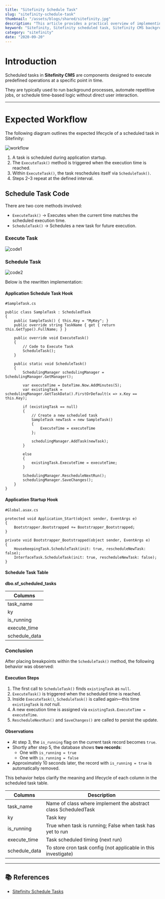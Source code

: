 ```yaml
---
title: "Sitefinity Schedule Task"
slug: "sitefinity-schedule-task"
thumbnail: "/assets/blogs/shared/sitefinity.jpg"
description: "This article provides a practical overview of implementing and managing scheduled tasks in Sitefinity CMS, covering task execution flow, rescheduling logic, and database behavior using built-in ScheduledTask mechanics."
keyword: "Sitefinity, Sitefinity scheduled task, Sitefinity CMS background job, Sitefinity ExecuteTask, Sitefinity ScheduleTask example, Sitefinity recurring job, Sitefinity task execution workflow"
category: "sitefinity"
date: "2020-09-20"
---
```


# Introduction

Scheduled tasks in **Sitefinity CMS** are components designed to execute predefined operations at a specific point in time.

They are typically used to run background processes, automate repetitive jobs, or schedule time-based logic without direct user interaction.

---

# Expected Workflow

The following diagram outlines the expected lifecycle of a scheduled task in Sitefinity:

![workflow](/assets/blogs/sitefinity-schedule-task/workflow.png)

1. A task is scheduled during application startup.
2. The `ExecuteTask()` method is triggered when the execution time is reached.
3. Within `ExecuteTask()`, the task reschedules itself via `ScheduleTask()`.
4. Steps 2–3 repeat at the defined interval.


## Schedule Task Code

There are two core methods involved:

- `ExecuteTask()` → Executes when the current time matches the scheduled execution time.
- `ScheduleTask()` → Schedules a new task for future execution.

### Execute Task

![code1](/assets/blogs/sitefinity-schedule-task/code1.png)

### Schedule Task

![code2](/assets/blogs/sitefinity-schedule-task/code2.png)


Below is the rewritten implementation:

#### Application Schedule Task Hook

```
#SampleTask.cs
 
public class SampleTask : ScheduledTask
{
    public SampleTask() { this.Key = "MyKey"; }
    public override string TaskName { get { return this.GetType().FullName; } }
 
    public override void ExecuteTask()
    {
        // Code to Execute Task
        ScheduleTask();
    }
 
    public static void ScheduleTask()
    {
        SchedulingManager schedulingManager = SchedulingManager.GetManager();
 
        var executeTime = DateTime.Now.AddMinutes(5);
        var existingTask = schedulingManager.GetTaskData().FirstOrDefault(x => x.Key == this.Key);
 
        if (existingTask == null)
        {
            // Create a new scheduled task
            SampleTask newTask = new SampleTask()
            {
                ExecuteTime = executeTime
            };
 
            schedulingManager.AddTask(newTask);
        }
 
        else
        {
            existingTask.ExecuteTime = executeTime;
        }
 
        SchedulingManager.RescheduleNextRun();
        schedulingManager.SaveChanges();
    }
}
```

#### Application Startup Hook

```
#Global.asax.cs
 
protected void Application_Start(object sender, EventArgs e)
{
    Bootstrapper.Bootstrapped += Bootstrapper_Bootstrapped;
}
 
private void Bootstrapper_Bootstrapped(object sender, EventArgs e)
{
    HousekeepingTask.ScheduleTask(init: true, rescheduleNewTask: false);
    InterfaceTask.ScheduleTask(init: true, rescheduleNewTask: false);
}
```

#### Schedule Task Table

**dbo.sf_scheduled_tasks**

<table className="table table-bordered">
    <thead>
      <tr>
          <th>Columns</th>
      </tr>
    </thead>
    <tbody>
      <tr>
          <td>task_name</td>
      </tr>
      <tr>
          <td>ky</td>
      </tr>
      <tr>
          <td>is_running</td>
      </tr>
      <tr>
          <td>execute_time</td>
      </tr>
      <tr>
          <td>schedule_data</td>
      </tr>
    </tbody>
</table>


### Conclusion

After placing breakpoints within the `ScheduleTask()` method, the following behavior was observed:


#### Execution Steps

1. The first call to `ScheduleTask()` finds `existingTask` as `null`.
2. `ExecuteTask()` is triggered when the scheduled time is reached.
3. Inside `ExecuteTask()`, `ScheduleTask()` is called again—this time `existingTask` is *not* null.
4. A new execution time is assigned via `existingTask.ExecuteTime = executeTime`.
5. `RescheduleNextRun()` and `SaveChanges()` are called to persist the update.


#### Observations

- At step 3, the `is_running` flag on the current task record becomes `true`.
- Shortly after step 5, the database shows **two records**:
  - One with `is_running = true`
  - One with `is_running = false`
- Approximately 10 seconds later, the record with `is_running = true` is automatically removed.

This behavior helps clarify the meaning and lifecycle of each column in the scheduled task table.

<table className="table table-bordered">
    <thead>
      <tr>
          <th>Columns</th>
          <th>Description</th>
      </tr>
    </thead>
    <tbody>
      <tr>
          <td>task_name</td>
          <td>Name of class where implement the abstract class ScheduledTask</td>
      </tr>
      <tr>
          <td>ky</td>
          <td>Task key</td>
      </tr>
      <tr>
          <td>is_running</td>
          <td>True when task is running; False when task has yet to run</td>
      </tr>
      <tr>
          <td>execute_time</td>
          <td>Task scheduled timing (next run)</td>
      </tr>
      <tr>
          <td>schedule_data</td>
          <td>To store cron task config (not applicable in this investigate)</td>
      </tr>
    </tbody>
</table>

---

## 📚 References

- [Sitefinity Schedule Tasks](https://www.progress.com/documentation/sitefinity-cms/for-developers-scheduled-tasks)